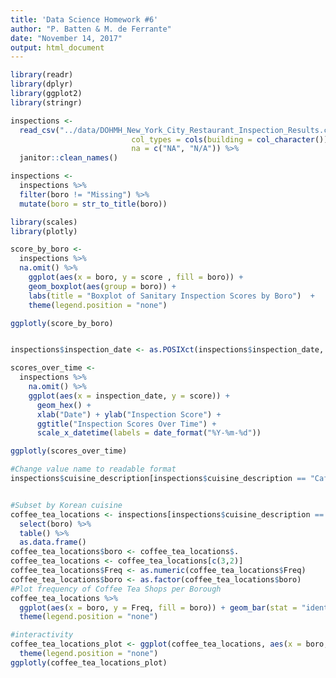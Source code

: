 ```yaml
---
title: 'Data Science Homework #6'
author: "P. Batten & M. de Ferrante"
date: "November 14, 2017"
output: html_document
---
```



```r
library(readr)
library(dplyr)
library(ggplot2)
library(stringr)

inspections <- 
  read_csv("../data/DOHMH_New_York_City_Restaurant_Inspection_Results.csv", 
                           col_types = cols(building = col_character()),
                           na = c("NA", "N/A")) %>%
  janitor::clean_names()

inspections <-
  inspections %>%
  filter(boro != "Missing") %>% 
  mutate(boro = str_to_title(boro))

library(scales)
library(plotly)

score_by_boro <- 
  inspections %>% 
  na.omit() %>%
    ggplot(aes(x = boro, y = score , fill = boro)) + 
    geom_boxplot(aes(group = boro)) +
    labs(title = "Boxplot of Sanitary Inspection Scores by Boro")  + 
    theme(legend.position = "none")

ggplotly(score_by_boro)


inspections$inspection_date <- as.POSIXct(inspections$inspection_date, format = "%Y-%m-%d")

scores_over_time <- 
  inspections %>%
    na.omit() %>%
    ggplot(aes(x = inspection_date, y = score)) +
      geom_hex() +
      xlab("Date") + ylab("Inspection Score") +
      ggtitle("Inspection Scores Over Time") +
      scale_x_datetime(labels = date_format("%Y-%m-%d"))

ggplotly(scores_over_time)

```


```r
#Change value name to readable format
inspections$cuisine_description[inspections$cuisine_description == "CafÃ©/Coffee/Tea"] <- "Coffee/Tea"


#Subset by Korean cuisine
coffee_tea_locations <- inspections[inspections$cuisine_description == "Coffee/Tea",] %>%
  select(boro) %>%
  table() %>%
  as.data.frame()
coffee_tea_locations$boro <- coffee_tea_locations$.
coffee_tea_locations <- coffee_tea_locations[c(3,2)]
coffee_tea_locations$Freq <- as.numeric(coffee_tea_locations$Freq)
coffee_tea_locations$boro <- as.factor(coffee_tea_locations$boro)
#Plot frequency of Coffee Tea Shops per Borough
coffee_tea_locations %>%
  ggplot(aes(x = boro, y = Freq, fill = boro)) + geom_bar(stat = "identity") + labs(title = "Number of Coffee/Tea Shops in each NYC Borough", y = "Number of Shops", x = "Borough") + 
  theme(legend.position = "none")

#interactivity
coffee_tea_locations_plot <- ggplot(coffee_tea_locations, aes(x = boro, y = Freq, fill = boro)) + geom_bar(stat = "identity") + labs(title = "Number of Coffee/Tea Shops in each NYC Borough", y = "Number of Restaurants", x = "Borough") + 
  theme(legend.position = "none")
ggplotly(coffee_tea_locations_plot)
```